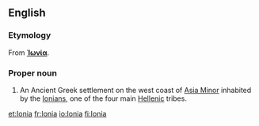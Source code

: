 ==English==
{{wikipedia}}

===Etymology===
From {{etyl|grc}} '''[[Ἰωνία]]'''.

===Proper noun===
{{en-proper noun}}

# {{historical}} An Ancient Greek settlement on the west coast of [[Asia Minor]] inhabited by the [[Ionian]]s, one of the four main [[Hellenic]] tribes.

[[et:Ionia]]
[[fr:Ionia]]
[[io:Ionia]]
[[fi:Ionia]]